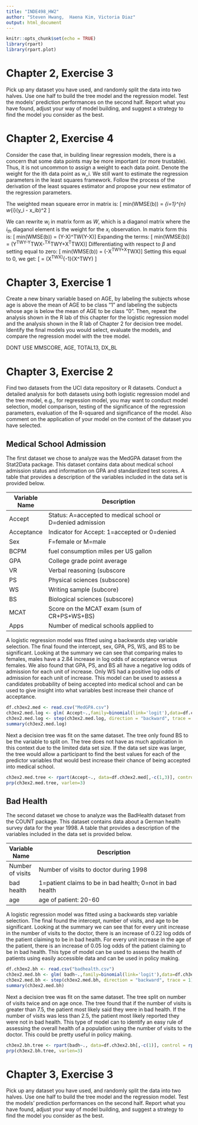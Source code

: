 ```yaml
---
title: "INDE498_HW2"
author: "Steven Hwang, 	Haena Kim, Victoria Diaz"
output: html_document
---
```


```r
knitr::opts_chunk$set(echo = TRUE)
library(rpart)
library(rpart.plot)

```
# Chapter 2, Exercise 3
Pick up any dataset you have used, and randomly split the data into two halves. Use one half to build the tree model and the regression model. Test the models’ prediction performances on the second half. Report what you have found, adjust your way of model building, and suggest a strategy to find the model you consider as the best.
  
# Chapter 2, Exercise 4 
Consider the case that, in building linear regression models, there is a concern that some data points may be more important (or more trustable). Thus, it is not uncommon to assign a weight to each data point. Denote the weight for the ith data point as w_i. We still want to estimate the regression parameters in the least squares framework. Follow the process of the derivation of the least squares estimator and propose your new estimator of the regression parameters.

The weighted mean squeare error in matrix is:
\[ min(WMSE(b)) = \frac{1}{n} \sum_{i=1}^{n} w_{i}(y_i - x_ib)^2 \]

We can rewrite $w_i$ in matrix form as $W$, which is a diaganol matrix where the $i_{th}$ diaganol element is the weight for the $x_{i}$ observation. In matrix form this is:
\[  min(WMSE(b)) = \frac{1}{n} (Y-X\beta)^TW(Y-X\beta)\]
Expanding the terms:
\[  min(WMSE(b)) = \frac{1}{n} (Y^TWY-Y^TWX\beta-\beta^TX^TWY+X^T\beta^TWX\beta)\]
Differentiating with respect to $\beta$ and setting equal to zero:
\[  min(WMSE(b)) = \frac{2}{n} (-X^TWY+X^TWX\beta)\]
Setting this equal to 0, we get:
\[  \hat\beta = (X^TWX)^{-1}(X^TWY) \]



# Chapter 3, Exercise 1
Create a new binary variable based on AGE, by labeling the subjects whose age is above the mean of AGE to be class “1” and labeling the subjects whose age is below the mean of AGE to be class “0”. Then, repeat the analysis shown in the R lab of this chapter for the logistic regression model and the analysis shown in the R lab of Chapter 2 for decision tree model. Identify the final models you would select, evaluate the models, and compare the regression model with the tree model.

DONT USE MMSCORE, AGE, TOTAL13, DX_BL

# Chapter 3, Exercise 2
Find two datasets from the UCI data repository or R datasets. Conduct a detailed analysis for both datasets using both logistic regression model and the tree model, e.g., for regression model, you may want to conduct model selection, model comparison, testing of the significance of the regression parameters, evaluation of the R-squared and significance of the model. Also comment on the application of your model on the context of the dataset you have selected.

## Medical School Admission
The first dataset we chose to analyze was the MedGPA dataset from the Stat2Data package. This dataset contains data about medical school admission status and information on GPA and standardized test scores. A table that provides a description of the variables included in the data set is provided below.

| Variable Name| Description                                                                                 |
|--------------|---------------------------------------------------------------------------------------------|
| Accept       | Status: A=accepted to medical school or D=denied admission                                  |
| Acceptance   | Indicator for Accept: 1=accepted or 0=denied                                                |
| Sex          | F=female or M=male                                                                          |
| BCPM         | fuel consumption miles per US gallon                                                        |
| GPA          | College grade point average                                 |
| VR           | Verbal reasoning (subscore                                 |
| PS           | Physical sciences (subscore)                                  |
| WS           | Writing sample (subcore)                                 |
| BS           | Biological sciences (subscore)                                  |
| MCAT         | Score on the MCAT exam (sum of CR+PS+WS+BS)                                 |
| Apps         | Number of medical schools applied to                                 |

A logistic regression model was fitted using a backwards step variable selection. The final found the intercept, sex, GPA, PS, WS, and BS to be significant. Looking at the summary we can see that comparing males to females, males have a 2.84 increase in log odds of acceptance versus females. We also found that GPA, PS, and BS all have a negative log odds of admission for each unit of increase. Only WS had a positive log odds of admission for each unit of increase. This model can be used to assess a candidates probability of being accepted into medical school and can be used to give insight into what variables best increase their chance of acceptance. 

```r
df.ch3ex2.med <- read.csv("MedGPA.csv")
ch3ex2.med.log <- glm( Accept~.,family=binomial(link='logit'),data=df.ch3ex2.med[,-c(1,3)])
ch3ex2.med.log <- step(ch3ex2.med.log, direction = "backward", trace = 1)
summary(ch3ex2.med.log)
```
Next a decision tree was fit on the same dataset. The tree only found BS to be the variable to split on. The tree does not have as much application in this context due to the limited data set size. If the data set size was larger, the tree would allow a participant to find the best values for each of the predictor variables that would best increase their chance of being accepted into medical school. 

```r
ch3ex2.med.tree <- rpart(Accept~., data=df.ch3ex2.med[,-c(1,3)], control = rpart.control(p = 0.0001))
prp(ch3ex2.med.tree, varlen=3)
```

## Bad Health
The second dataset we chose to analyze was the BadHealth dataset from the COUNT package. This dataset contains data about a German health survey data for the year 1998. A table that provides a description of the variables included in the data set is provided below.

| Variable Name           | Description                                                                                 |
|--------------           |---------------------------------------------------------------------------------------------|
| Number of visits        | Number of visits to doctor during 1998                                 |
| bad health              | 1=patient claims to be in bad health; 0=not in bad health                                               |
| age                     | age of patient: 20-60                                                                          |

A logistic regression model was fitted using a backwards step variable selection. The final found the intercept, number of visits, and age to be significant. Looking at the summary we can see that for every unit increase in the number of visits to the doctor, there is an increase of 0.22 log odds of the patient claiming to be in bad health. For every unit increase in the age of the patient, there is an increase of 0.05 log odds of the patient claiming to be in bad health. This type of model can be used to assess the health of patients using easily accessible data and can be used in policy making.

```r
df.ch3ex2.bh <- read.csv("badhealth.csv")
ch3ex2.med.bh <- glm( badh~.,family=binomial(link='logit'),data=df.ch3ex2.bh[,-c(1)])
ch3ex2.med.bh <- step(ch3ex2.med.bh, direction = "backward", trace = 1)
summary(ch3ex2.med.bh)
```
Next a decision tree was fit on the same dataset. The tree split on number of visits twice and on age once. The tree found that if the number of visits is greater than 7.5, the patient most likely said they were in bad health. If the number of visits was less than 2.5, the patient most likely reported they were not in bad health. This type of model can to identify an easy rule of assessing the overall health of a population using the number of visits to the doctor. This could be pretty useful in policy making.  

```r
ch3ex2.bh.tree <- rpart(badh~., data=df.ch3ex2.bh[,-c(1)], control = rpart.control(p = 0.0001))
prp(ch3ex2.bh.tree, varlen=3)
```

# Chapter 3, Exercise 3
Pick up any dataset you have used, and randomly split the data into two halves. Use one half to build the tree model and the regression model. Test the models’ prediction performances on the second half. Report what you have found, adjust your way of model building, and suggest a strategy to find the model you consider as the best.






